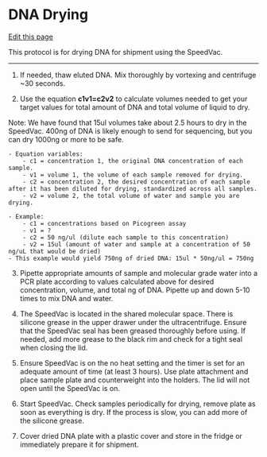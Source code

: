# DNA Drying

[Edit this page](https://github.com/DrK-Lo/lotterhoslabprotocols/edit/main/molecprot_dnadrying.qmd)

This protocol is for drying DNA for shipment using the SpeedVac.

------------------------------------------------------------------------
1. If needed, thaw eluted DNA. Mix thoroughly by vortexing and centrifuge ~30 seconds. 

2. Use the equation **c1v1=c2v2** to calculate volumes needed to get your target values for total amount of DNA and total volume of liquid to dry. 

Note: We have found that 15ul volumes take about 2.5 hours to dry in the SpeedVac. 400ng of DNA is likely enough to send for sequencing, but you can dry 1000ng or more to be safe.
    
    - Equation variables: 
        - c1 = concentration 1, the original DNA concentration of each sample.
        - v1 = volume 1, the volume of each sample removed for drying.
        - c2 = concentration 2, the desired concentration of each sample after it has been diluted for drying, standardized across all samples.
        - v2 = volume 2, the total volume of water and sample you are drying.

    - Example:
        - c1 = concentrations based on Picogreen assay
        - v1 = ?
        - c2 = 50 ng/ul (dilute each sample to this concentration)
        - v2 = 15ul (amount of water and sample at a concentration of 50 ng/uL that would be dried)
    - This example would yield 750ng of dried DNA: 15ul * 50ng/ul = 750ng

3. Pipette appropriate amounts of sample and molecular grade water into a PCR plate according to values calculated above for desired concentration, volume, and total ng of DNA. Pipette up and down 5-10 times to mix DNA and water. 

4. The SpeedVac is located in the shared molecular space. There is silicone grease in the upper drawer under the ultracentrifuge. Ensure that the SpeedVac seal has been greased thoroughly before using. If needed, add more grease to the black rim and check for a tight seal when closing the lid.

5. Ensure SpeedVac is on the no heat setting and the timer is set for an adequate amount of time (at least 3 hours). Use plate attachment and place sample plate and counterweight into the holders. The lid will not open until the SpeedVac is on. 

6. Start SpeedVac. Check samples periodically for drying, remove plate as soon as everything is dry. If the process is slow, you can add more of the silicone grease. 

7. Cover dried DNA plate with a plastic cover and store in the fridge or immediately prepare it for shipment. 
